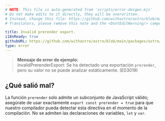 ```yaml
---
# NOTE: This file is auto-generated from 'scripts/error-docgen.mjs'
# Do not make edits to it directly, they will be overwritten.
# Instead, change this file: https://github.com/withastro/astro/blob/main/packages/astro/src/core/errors/errors-data.ts
# Translators, please remove this note and the <DontEditWarning/> component.

title: Invalid prerender export.
i18nReady: true
githubURL: https://github.com/withastro/astro/blob/main/packages/astro/src/core/errors/errors-data.ts
type: error
---
```


> **Mensaje de error de ejemplo:**<br/>
InvalidPrerenderExport: Se ha detectado una exportación `prerender`, pero su valor no se puede analizar estáticamente. (E03019)

## ¿Qué salió mal?

La función `prerender` solo admite un subconjunto de JavaScript válido; asegúrate de usar exactamente `export const prerender = true` para que nuestro compilador pueda detectar esta directiva en el momento de la compilación. No se admiten las declaraciones de variables, `let` y `var`.

